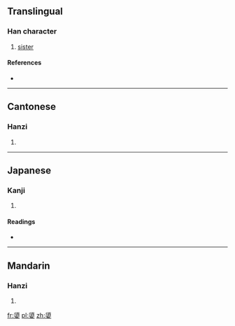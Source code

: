 {{also|媭}}
==Translingual==

===Han character===
{{Han char|rn=38|rad=女|as=12|sn=15|four=2140<sub>4</sub>|canj=竹金女 (HCV)}}

# [[sister]]

====References====
* {{Han ref|kx=0271.160|dkj=06723|dj=0538.090|hdz=21081.110|uh=5B03|ud=23299|bh=E559|bd=58713}}

----

==Cantonese==

===Hanzi===
{{yue-hanzi|jyut=|y=seui1}}

# {{defn|lang=yue|sort=女12}}

----

==Japanese==

===Kanji===
{{ja-kanji|grade=|rs=女12}}

# {{defn|lang=ja|sort=女12}}

====Readings====
* {{ja-readings|on=[[しゅ]] (shu)|kun=[[あね]] (ane)}}

----

==Mandarin==

===Hanzi===
{{cmn-hanzi|pin=[[xū]] ([[xu1]])|wg=hsü<sup>1</sup>}}

# {{defn|lang=cmn|sort=女12}}

[[fr:嬃]]
[[pl:嬃]]
[[zh:嬃]]